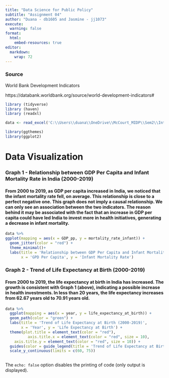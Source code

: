 ```yaml
---
title: "Data Science for Public Policy"
subtitle: "Assignment 04"
author: "Duana - db1605 and Jasmine - jj1073"
execute:
  warning: false
format:
  html:
    embed-resources: true
editor: 
  markdown: 
    wrap: 72
---
```


### Source

World Bank Development Indicators

https://databank.worldbank.org/source/world-development-indicators#

```r
library (tidyverse)
library (haven)
library (readxl)

data <- read_excel('C:\\Users\\duana\\OneDrive\\McCourt_MIDP\\Sem2\\IntroDataScience\\assignment04\\Assignment04\\assignment04\\data\\assignment4.xlsx')

library(ggthemes)
library(ggplot2)

```

# Data Visualization

### Graph 1 - Relationship between GDP Per Capita and Infant Mortality Rate in India (2000-2019)

#### From 2000 to 2019, as GDP per capita increased in India, we noticed that the infant mortality rate fell, on average. This relationship is close to a perfect negative one. This graph does not imply a causal relationship. We can only see an association between the two indicators. The reason behind it may be associated with the fact that an increase in GDP per capita could have led India to invest more in health initiatives, generating a decrease in infant mortality.

```r
data %>%
ggplot(mapping = aes(x = GDP_pp, y = mortality_rate_infant)) +
  geom_jitter(color = "red") +
  theme_minimal()+
  labs(title = 'Relationship between GDP Per Capita and Infant Mortality Rate', 
       x = 'GPD Per Capita', y = 'Infant Mortality Rate')

```

### Graph 2 - Trend of Life Expectancy at Birth (2000-2019)

#### From 2000 to 2019, the life expectancy at birth in India has increased. The growth is consistent with Graph 1 (above), indicating a possible increase in health investments. In less than 20 years, the life expectancy increases from 62.67 years old to 70.91 years old.

```r

data %>%
  ggplot(mapping = aes(x = year, y = life_expectancy_at_birth)) +
  geom_path(color = "green") +
  labs(title = 'Trend of Life Expectancy at Birth (2000-2019)', 
       x = 'Year', y = 'Life Expectancy at Birth') +
  theme(plot.title = element_text(color = "red"), 
          axis.title.x = element_text(color = "red", size = 10),
    axis.title.y = element_text(color = "red", size = 10)) +  
  guides(color = guide_legend(title = 'Trend of Life Expectancy at Birth (2000-2019)')) +  
  scale_y_continuous(limits = c(60, 75))

```

```{}
```

The `echo: false` option disables the printing of code (only output is
displayed).
